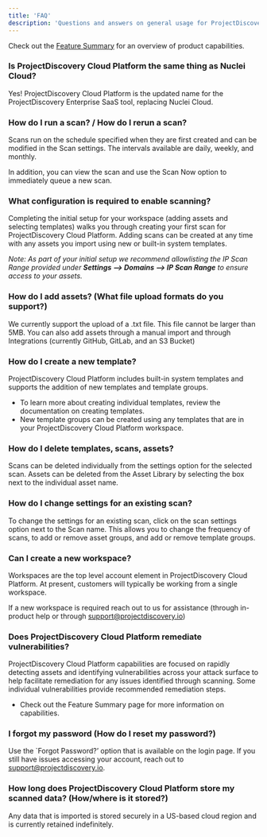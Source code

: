 ```yaml
---
title: 'FAQ'
description: 'Questions and answers on general usage for ProjectDiscovery Cloud Platform.'
---
```


Check out the [Feature Summary]("projectdiscovery-cloud-platform/overview.mdx") for an overview of product capabilities. 

### Is **ProjectDiscovery Cloud Platform** the same thing as Nuclei Cloud?
Yes! ProjectDiscovery Cloud Platform is the updated name for the ProjectDiscovery Enterprise SaaS tool, replacing Nuclei Cloud.

### How do I run a scan? / How do I rerun a scan?

Scans run on the schedule specified when they are first created and can be modified in the Scan settings. 
The intervals available are daily, weekly, and monthly.

In addition, you can view the scan and use the Scan Now option to immediately queue a new scan.

### What configuration is required to enable scanning?

Completing the initial setup for your workspace (adding assets and selecting templates) walks you through creating your first scan for ProjectDiscovery Cloud Platform. 
Adding scans can be created at any time with any assets you import using new or built-in system templates. 

*Note: As part of your initial setup we recommend allowlisting the IP Scan Range provided under **Settings --> Domains --> IP Scan Range** to ensure access to your assets.*

### How do I add assets? (What file upload formats do you support?)
We currently support the upload of a .txt file. This file cannot be larger than 5MB. 
You can also add assets through a manual import and through Integrations (currently GitHub, GitLab, and an S3 Bucket) 

### How do I create a new template?
ProjectDiscovery Cloud Platform includes built-in system templates and supports the addition of new templates and template groups. 

 - To learn more about creating individual templates, review the documentation on creating templates. 
 - New template groups can be created using any templates that are in your ProjectDiscovery Cloud Platform workspace. 

### How do I delete templates, scans, assets?
Scans can be deleted individually from the settings option for the selected scan. 
Assets can be deleted from the Asset Library by selecting the box next to the individual asset name. 
 
### How do I change settings for an existing scan?
To change the settings for an existing scan, click on the scan settings option next to the Scan name.
This allows you to change the frequency of scans, to add or remove asset groups, and add or remove template groups. 

### Can I create a new workspace?
Workspaces are the top level account element in ProjectDiscovery Cloud Platform. At present, customers will typically be working from a single workspace. 

If a new workspace is required reach out to us for assistance (through in-product help or through support@projectdiscovery.io) 

### Does ProjectDiscovery Cloud Platform remediate vulnerabilities?
ProjectDiscovery Cloud Platform capabilities are focused on rapidly detecting assets and identifying vulnerabilities across your attack surface to 
help facilitate remediation for any issues identified through scanning. Some individual vulnerabilities provide recommended remediation steps. 

- Check out the Feature Summary page for more information on capabilities.

### I forgot my password (How do I reset my password?)
Use the `Forgot Password?’ option that is available on the login page. 
If you still have issues accessing your account, reach out to support@projectdiscovery.io.

### How long does ProjectDiscovery Cloud Platform store my scanned data? (How/where is it stored?)
Any data that is imported is stored securely in a US-based cloud region and is currently retained indefinitely.

